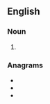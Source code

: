==English==

===Noun===
{{head|en|noun plural form}}

# {{plural of|inseam|lang=en}}

===Anagrams===
* {{l|en|Messina}}
* {{l|en|samisen}}
* {{l|en|sesamin}}